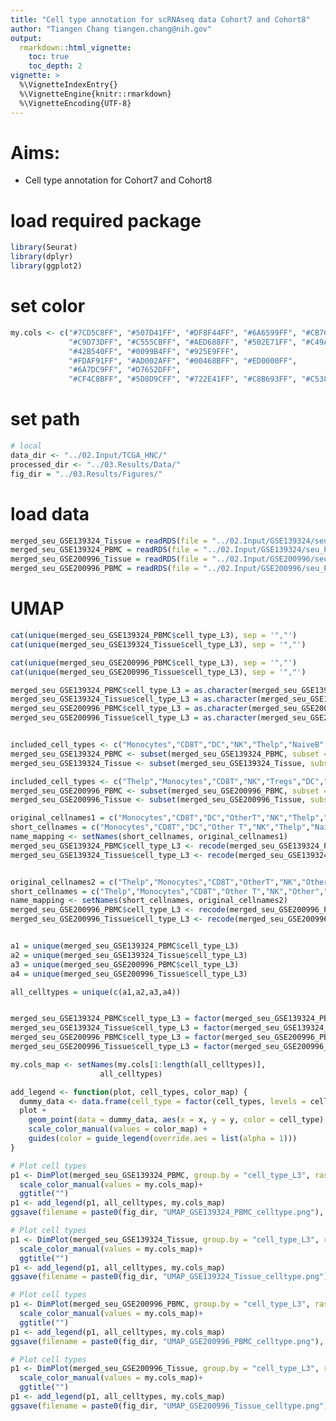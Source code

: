 ```yaml
---
title: "Cell type annotation for scRNAseq data Cohort7 and Cohort8"
author: "Tiangen Chang tiangen.chang@nih.gov"
output: 
  rmarkdown::html_vignette:
    toc: true
    toc_depth: 2
vignette: >
  %\VignetteIndexEntry{}
  %\VignetteEngine{knitr::rmarkdown}
  %\VignetteEncoding{UTF-8}
---
```



# Aims:

- Cell type annotation for Cohort7 and Cohort8

# load required package
```r

library(Seurat)
library(dplyr)
library(ggplot2)

```

# set color
```r

my.cols <- c("#7CD5C8FF", "#507D41FF", "#DF8F44FF", "#6A6599FF", "#CB7C77FF", "#6B42C8FF",
             "#C9D73DFF", "#C555CBFF", "#AED688FF", "#502E71FF", "#C49A3FFF",
             "#42B540FF", "#0099B4FF", "#925E9FFF", 
             "#FDAF91FF", "#AD002AFF", "#00468BFF", "#ED0000FF",
             "#6A7DC9FF", "#D7652DFF", 
             "#CF4C8BFF", "#5D8D9CFF", "#722E41FF", "#C8B693FF", "#C5383CFF", "#79AF97FF", "#68D359FF", "#3575A1FF", "#347FA4FF")

```

# set path
```r

# local
data_dir <- "../02.Input/TCGA_HNC/"
processed_dir <- "../03.Results/Data/"
fig_dir = "../03.Results/Figures/"

```

# load data
```r

merged_seu_GSE139324_Tissue = readRDS(file = "../02.Input/GSE139324/seu_Tissue.rds") 
merged_seu_GSE139324_PBMC = readRDS(file = "../02.Input/GSE139324/seu_PBMC.rds") 
merged_seu_GSE200996_Tissue = readRDS(file = "../02.Input/GSE200996/seu_Tissue.rds") 
merged_seu_GSE200996_PBMC = readRDS(file = "../02.Input/GSE200996/seu_PBMC.rds") 

```

# UMAP
```r

cat(unique(merged_seu_GSE139324_PBMC$cell_type_L3), sep = '","')
cat(unique(merged_seu_GSE139324_Tissue$cell_type_L3), sep = '","')

cat(unique(merged_seu_GSE200996_PBMC$cell_type_L3), sep = '","')
cat(unique(merged_seu_GSE200996_Tissue$cell_type_L3), sep = '","')

merged_seu_GSE139324_PBMC$cell_type_L3 = as.character(merged_seu_GSE139324_PBMC$cell_type_L3)
merged_seu_GSE139324_Tissue$cell_type_L3 = as.character(merged_seu_GSE139324_Tissue$cell_type_L3)
merged_seu_GSE200996_PBMC$cell_type_L3 = as.character(merged_seu_GSE200996_PBMC$cell_type_L3)
merged_seu_GSE200996_Tissue$cell_type_L3 = as.character(merged_seu_GSE200996_Tissue$cell_type_L3)


included_cell_types <- c("Monocytes","CD8T","DC","NK","Thelp","NaiveB","MemoryB","PlasmaB","Tregs","Mast","Macrophages")
merged_seu_GSE139324_PBMC <- subset(merged_seu_GSE139324_PBMC, subset = cell_type_L3 %in% included_cell_types)
merged_seu_GSE139324_Tissue <- subset(merged_seu_GSE139324_Tissue, subset = cell_type_L3 %in% included_cell_types)

included_cell_types <- c("Thelp","Monocytes","CD8T","NK","Tregs","DC","NaiveB","MemoryB","PlasmaB","Mast","Macrophages")
merged_seu_GSE200996_PBMC <- subset(merged_seu_GSE200996_PBMC, subset = cell_type_L3 %in% included_cell_types)
merged_seu_GSE200996_Tissue <- subset(merged_seu_GSE200996_Tissue, subset = cell_type_L3 %in% included_cell_types)

original_cellnames1 = c("Monocytes","CD8T","DC","OtherT","NK","Thelp","NaiveB","MemoryB","PlasmaB","Tregs","Other","Mast","Macrophages","ABC","GCB","Neutrophils")
short_cellnames = c("Monocytes","CD8T","DC","Other T","NK","Thelp","Naive B","Memory B","Plasma","Treg","Other","Mast","Macrophages","Other B","Other B","Neutrophils")
name_mapping <- setNames(short_cellnames, original_cellnames1)
merged_seu_GSE139324_PBMC$cell_type_L3 <- recode(merged_seu_GSE139324_PBMC$cell_type_L3, !!!name_mapping)
merged_seu_GSE139324_Tissue$cell_type_L3 <- recode(merged_seu_GSE139324_Tissue$cell_type_L3, !!!name_mapping)


original_cellnames2 = c("Thelp","Monocytes","CD8T","OtherT","NK","Other","Tregs","DC","NaiveB","ABC","MemoryB","PlasmaB","OtherB","Mast","ABC","Macrophages","GCB")
short_cellnames = c("Thelp","Monocytes","CD8T","Other T","NK","Other","Treg","DC","Naive B","Other B","Memory B","Plasma","Other B","Mast","Other B","Macrophages","Other B")
name_mapping <- setNames(short_cellnames, original_cellnames2)
merged_seu_GSE200996_PBMC$cell_type_L3 <- recode(merged_seu_GSE200996_PBMC$cell_type_L3, !!!name_mapping)
merged_seu_GSE200996_Tissue$cell_type_L3 <- recode(merged_seu_GSE200996_Tissue$cell_type_L3, !!!name_mapping)


a1 = unique(merged_seu_GSE139324_PBMC$cell_type_L3)
a2 = unique(merged_seu_GSE139324_Tissue$cell_type_L3)
a3 = unique(merged_seu_GSE200996_PBMC$cell_type_L3)
a4 = unique(merged_seu_GSE200996_Tissue$cell_type_L3)

all_celltypes = unique(c(a1,a2,a3,a4))


merged_seu_GSE139324_PBMC$cell_type_L3 = factor(merged_seu_GSE139324_PBMC$cell_type_L3, levels = all_celltypes)
merged_seu_GSE139324_Tissue$cell_type_L3 = factor(merged_seu_GSE139324_Tissue$cell_type_L3, levels = all_celltypes)
merged_seu_GSE200996_PBMC$cell_type_L3 = factor(merged_seu_GSE200996_PBMC$cell_type_L3, levels = all_celltypes)
merged_seu_GSE200996_Tissue$cell_type_L3 = factor(merged_seu_GSE200996_Tissue$cell_type_L3, levels = all_celltypes)

my.cols_map <- setNames(my.cols[1:length(all_celltypes)],
                    all_celltypes)

add_legend <- function(plot, cell_types, color_map) {
  dummy_data <- data.frame(cell_type = factor(cell_types, levels = cell_types), x = 0, y = 0)
  plot + 
    geom_point(data = dummy_data, aes(x = x, y = y, color = cell_type), alpha = 0) +
    scale_color_manual(values = color_map) +
    guides(color = guide_legend(override.aes = list(alpha = 1)))
}

# Plot cell types
p1 <- DimPlot(merged_seu_GSE139324_PBMC, group.by = "cell_type_L3", raster=FALSE)+
  scale_color_manual(values = my.cols_map)+
  ggtitle("")
p1 <- add_legend(p1, all_celltypes, my.cols_map)
ggsave(filename = paste0(fig_dir, "UMAP_GSE139324_PBMC_celltype.png"), plot = p1, height = 120*0.8, width = 150*0.8, dpi = 300, units = "mm")

# Plot cell types
p1 <- DimPlot(merged_seu_GSE139324_Tissue, group.by = "cell_type_L3", raster=FALSE)+
  scale_color_manual(values = my.cols_map)+
  ggtitle("")
p1 <- add_legend(p1, all_celltypes, my.cols_map)
ggsave(filename = paste0(fig_dir, "UMAP_GSE139324_Tissue_celltype.png"), plot = p1, height = 120*0.8, width = 150*0.8, dpi = 300, units = "mm")

# Plot cell types
p1 <- DimPlot(merged_seu_GSE200996_PBMC, group.by = "cell_type_L3", raster=FALSE)+
  scale_color_manual(values = my.cols_map)+
  ggtitle("")
p1 <- add_legend(p1, all_celltypes, my.cols_map)
ggsave(filename = paste0(fig_dir, "UMAP_GSE200996_PBMC_celltype.png"), plot = p1, height = 120*0.8, width = 150*0.8, dpi = 300, units = "mm")

# Plot cell types
p1 <- DimPlot(merged_seu_GSE200996_Tissue, group.by = "cell_type_L3", raster=FALSE)+
  scale_color_manual(values = my.cols_map)+
  ggtitle("")
p1 <- add_legend(p1, all_celltypes, my.cols_map)
ggsave(filename = paste0(fig_dir, "UMAP_GSE200996_Tissue_celltype.png"), plot = p1, height = 120*0.8, width = 150*0.8, dpi = 300, units = "mm")

```

